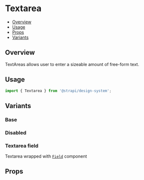 

<Meta of={TextareaStories} />

# Textarea

- [Overview](#overview)
- [Usage](#usage)
- [Props](#props)
- [Variants](#variants)

## Overview

TextAreas allows user to enter a sizeable amount of free-form text.

<ViewSource path="components/Textarea" />

## Usage

```js
import { Textarea } from '@strapi/design-system';
```

## Variants

### Base

<Canvas of={TextareaStories.Base} />

### Disabled

<Canvas of={TextareaStories.Disabled} />

### Textarea field

Textarea wrapped with [`Field`](../?path=/docs/components-field--docs) component

<Canvas of={TextareaStories.WithField} />

## Props

<Controls of={TextareaStories.Base} />
